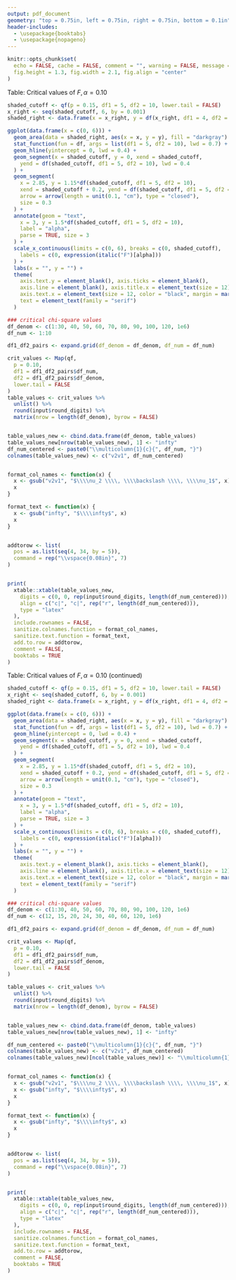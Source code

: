 ```yaml
---
output: pdf_document
geometry: "top = 0.75in, left = 0.75in, right = 0.75in, bottom = 0.1in"
header-includes: 
  - \usepackage{booktabs}
  - \usepackage{nopageno}
---
```


```r
knitr::opts_chunk$set(
  echo = FALSE, cache = FALSE, comment = "", warning = FALSE, message = FALSE,
  fig.height = 1.3, fig.width = 2.1, fig.align = "center"
)
```


\large Table: Critical values of $F, \, \alpha = 0.10$
\vspace{0.2in}


```r
shaded_cutoff <- qf(p = 0.15, df1 = 5, df2 = 10, lower.tail = FALSE)
x_right <- seq(shaded_cutoff, 6, by = 0.001)
shaded_right <- data.frame(x = x_right, y = df(x_right, df1 = 4, df2 = 4))

ggplot(data.frame(x = c(0, 6))) +
  geom_area(data = shaded_right, aes(x = x, y = y), fill = "darkgray") +
  stat_function(fun = df, args = list(df1 = 5, df2 = 10), lwd = 0.7) +
  geom_hline(yintercept = 0, lwd = 0.4) +
  geom_segment(x = shaded_cutoff, y = 0, xend = shaded_cutoff, 
    yend = df(shaded_cutoff, df1 = 5, df2 = 10), lwd = 0.4
  ) +
  geom_segment(
    x = 2.85, y = 1.15*df(shaded_cutoff, df1 = 5, df2 = 10), 
    xend = shaded_cutoff + 0.2, yend = df(shaded_cutoff, df1 = 5, df2 = 10)/4, 
    arrow = arrow(length = unit(0.1, "cm"), type = "closed"),
    size = 0.3
  ) +
  annotate(geom = "text",
    x = 3, y = 1.5*df(shaded_cutoff, df1 = 5, df2 = 10),
    label = "alpha",
    parse = TRUE, size = 3
  ) +
  scale_x_continuous(limits = c(0, 6), breaks = c(0, shaded_cutoff), 
    labels = c(0, expression(italic("F")[alpha]))
  ) +
  labs(x = "", y = "") +
  theme(
    axis.text.y = element_blank(), axis.ticks = element_blank(),
    axis.line = element_blank(), axis.title.x = element_text(size = 12),
    axis.text.x = element_text(size = 12, color = "black", margin = margin(t = -2)),
    text = element_text(family = "serif")
  )
```


\vspace{0.1in}

\begin{center}
$\nu_1 =$ numerator degrees of freedom \; and \; $\nu_2 =$ denominator degrees 
of freedom
\end{center}

\vspace{-0.1in}


```r
### critical chi-square values
df_denom <- c(1:30, 40, 50, 60, 70, 80, 90, 100, 120, 1e6)
df_num <- 1:10

df1_df2_pairs <- expand.grid(df_denom = df_denom, df_num = df_num)

crit_values <- Map(qf,
  p = 0.10,
  df1 = df1_df2_pairs$df_num,
  df2 = df1_df2_pairs$df_denom,
  lower.tail = FALSE
)
table_values <- crit_values %>%
  unlist() %>%
  round(input$round_digits) %>%
  matrix(nrow = length(df_denom), byrow = FALSE)


table_values_new <- cbind.data.frame(df_denom, table_values)
table_values_new[nrow(table_values_new), 1] <- "infty"
df_num_centered <- paste0("\\multicolumn{1}{c}{", df_num, "}")
colnames(table_values_new) <- c("v2v1", df_num_centered)


format_col_names <- function(x) {
  x <- gsub("v2v1", "$\\\\nu_2 \\\\, \\\\backslash \\\\, \\\\nu_1$", x)
  x
}

format_text <- function(x) {
  x <- gsub("infty", "$\\\\infty$", x)
  x
}


addtorow <- list(
  pos = as.list(seq(4, 34, by = 5)), 
  command = rep("\\vspace{0.08in}", 7)
)


print(
  xtable::xtable(table_values_new,
    digits = c(0, 0, rep(input$round_digits, length(df_num_centered))),
    align = c("c|", "c|", rep("r", length(df_num_centered))),
    type = "latex"
  ),
  include.rownames = FALSE,
  sanitize.colnames.function = format_col_names,
  sanitize.text.function = format_text,
  add.to.row = addtorow,
  comment = FALSE,
  booktabs = TRUE
)
```


\newpage

\large Table: Critical values of $F, \, \alpha = 0.10$ (continued)
\vspace{0.2in}


```r
shaded_cutoff <- qf(p = 0.15, df1 = 5, df2 = 10, lower.tail = FALSE)
x_right <- seq(shaded_cutoff, 6, by = 0.001)
shaded_right <- data.frame(x = x_right, y = df(x_right, df1 = 4, df2 = 4))

ggplot(data.frame(x = c(0, 6))) +
  geom_area(data = shaded_right, aes(x = x, y = y), fill = "darkgray") +
  stat_function(fun = df, args = list(df1 = 5, df2 = 10), lwd = 0.7) +
  geom_hline(yintercept = 0, lwd = 0.4) +
  geom_segment(x = shaded_cutoff, y = 0, xend = shaded_cutoff, 
    yend = df(shaded_cutoff, df1 = 5, df2 = 10), lwd = 0.4
  ) +
  geom_segment(
    x = 2.85, y = 1.15*df(shaded_cutoff, df1 = 5, df2 = 10), 
    xend = shaded_cutoff + 0.2, yend = df(shaded_cutoff, df1 = 5, df2 = 10)/4, 
    arrow = arrow(length = unit(0.1, "cm"), type = "closed"),
    size = 0.3
  ) +
  annotate(geom = "text",
    x = 3, y = 1.5*df(shaded_cutoff, df1 = 5, df2 = 10),
    label = "alpha",
    parse = TRUE, size = 3
  ) +
  scale_x_continuous(limits = c(0, 6), breaks = c(0, shaded_cutoff), 
    labels = c(0, expression(italic("F")[alpha]))
  ) +
  labs(x = "", y = "") +
  theme(
    axis.text.y = element_blank(), axis.ticks = element_blank(),
    axis.line = element_blank(), axis.title.x = element_text(size = 12),
    axis.text.x = element_text(size = 12, color = "black", margin = margin(t = -2)),
    text = element_text(family = "serif")
  )
```


\vspace{0.1in}

\begin{center}
$\nu_1 =$ numerator degrees of freedom \; and \; $\nu_2 =$ denominator degrees 
of freedom
\end{center}

\vspace{-0.1in}


```r
### critical chi-square values
df_denom <- c(1:30, 40, 50, 60, 70, 80, 90, 100, 120, 1e6)
df_num <- c(12, 15, 20, 24, 30, 40, 60, 120, 1e6)

df1_df2_pairs <- expand.grid(df_denom = df_denom, df_num = df_num)

crit_values <- Map(qf,
  p = 0.10,
  df1 = df1_df2_pairs$df_num,
  df2 = df1_df2_pairs$df_denom,
  lower.tail = FALSE
)

table_values <- crit_values %>%
  unlist() %>%
  round(input$round_digits) %>%
  matrix(nrow = length(df_denom), byrow = FALSE)


table_values_new <- cbind.data.frame(df_denom, table_values)
table_values_new[nrow(table_values_new), 1] <- "infty"

df_num_centered <- paste0("\\multicolumn{1}{c}{", df_num, "}")
colnames(table_values_new) <- c("v2v1", df_num_centered)
colnames(table_values_new)[ncol(table_values_new)] <- "\\multicolumn{1}{c}{infty}"


format_col_names <- function(x) {
  x <- gsub("v2v1", "$\\\\nu_2 \\\\, \\\\backslash \\\\, \\\\nu_1$", x)
  x <- gsub("infty", "$\\\\infty$", x)
  x
}

format_text <- function(x) {
  x <- gsub("infty", "$\\\\infty$", x)
  x
}


addtorow <- list(
  pos = as.list(seq(4, 34, by = 5)), 
  command = rep("\\vspace{0.08in}", 7)
)


print(
  xtable::xtable(table_values_new,
    digits = c(0, 0, rep(input$round_digits, length(df_num_centered))),
    align = c("c|", "c|", rep("r", length(df_num_centered))),
    type = "latex"
  ),
  include.rownames = FALSE,
  sanitize.colnames.function = format_col_names,
  sanitize.text.function = format_text,
  add.to.row = addtorow,
  comment = FALSE,
  booktabs = TRUE
)
```



